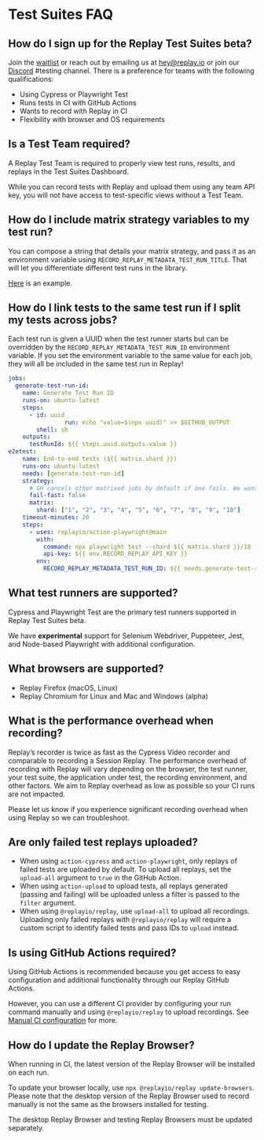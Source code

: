 # Test Suites FAQ

## How do I sign up for the Replay Test Suites beta?

Join the [waitlist](https://replayio.typeform.com/to/jTudlerL) or reach out by emailing us at hey@replay.io or join our [Discord](https://replay.io/discord) #testing channel. There is a preference for teams with the following qualifications:

- Using Cypress or Playwright Test
- Runs tests in CI with GitHub Actions
- Wants to record with Replay in CI
- Flexibility with browser and OS requirements

## Is a Test Team required?

A Replay Test Team is required to properly view test runs, results, and replays in the Test Suites Dashboard.

While you can record tests with Replay and upload them using any team API key, you will not have access to test-specific views without a Test Team.

## How do I include matrix strategy variables to my test run?

You can compose a string that details your matrix strategy, and pass it as an environment variable using `RECORD_REPLAY_METADATA_TEST_RUN_TITLE`. That will let you differentiate different test runs in the library.

[Here](https://github.com/replayio/flake/blob/main/.github/workflows/ci.yml#L59) is an example.

## How do I link tests to the same test run if I split my tests across jobs?

Each test run is given a UUID when the test runner starts but can be overridden by the `RECORD_REPLAY_METADATA_TEST_RUN_ID` environment variable. If you set the environment variable to the same value for each job, they will all be included in the same test run in Replay!

```yaml
jobs:
  generate-test-run-id:
    name: Generate Test Run ID
    runs-on: ubuntu-latest
    steps:
      - id: uuid
				run: echo "value=$(npx uuid)" >> $GITHUB_OUTPUT
        shell: sh
    outputs:
      testRunId: ${{ steps.uuid.outputs.value }}
e2etest:
    name: End-to-end tests (${{ matrix.shard }})
    runs-on: ubuntu-latest
    needs: [generate-test-run-id]
    strategy:
      # GH cancels other matrixed jobs by default if one fails. We want all E2E jobs to complete.
      fail-fast: false
      matrix:
        shard: ["1", "2", "3", "4", "5", "6", "7", "8", "9", "10"]
    timeout-minutes: 20
    steps:
      - uses: replayio/action-playwright@main
        with:
          command: npx playwright test --shard ${{ matrix.shard }}/10 --reporter=@replayio/playwright/reporter,line
          api-key: ${{ env.RECORD_REPLAY_API_KEY }}
        env:
          RECORD_REPLAY_METADATA_TEST_RUN_ID: ${{ needs.generate-test-run-id.outputs.testRunId }}
```

## What test runners are supported?

Cypress and Playwright Test are the primary test runners supported in Replay Test Suites beta. 

We have **experimental** support for Selenium Webdriver, Puppeteer, Jest, and Node-based Playwright with additional configuration.

## What browsers are supported?

- Replay Firefox (macOS, Linux)
- Replay Chromium for Linux and Mac and Windows (alpha)

## What is the performance overhead when recording?

Replay’s recorder is twice as fast as the Cypress Video recorder and comparable to recording a Session Replay. The performance overhead of recording with Replay will vary depending on the browser, the test runner, your test suite, the application under test, the recording environment, and other factors. We aim to Replay overhead as low as possible so your CI runs are not impacted.

Please let us know if you experience significant recording overhead when using Replay so we can troubleshoot. 

## Are only failed test replays uploaded?

- When using `action-cypress` and `action-playwright`, only replays of failed tests are uploaded by default. To upload all replays, set the `upload-all` argument to `true` in the GitHub Action.
- When using `action-upload` to upload tests, all replays generated (passing and failing) will be uploaded unless a filter is passed to the `filter` argument.
- When using `@replayio/replay`, use `upload-all` to upload all recordings. Uploading only failed replays with `@replayio/replay` will require a custom script to identify failed tests and pass IDs to `upload` instead.

## Is using GitHub Actions required?

Using GitHub Actions is recommended because you get access to easy configuration and additional functionality through our Replay GitHub Actions.

However, you can use a different CI provider by configuring your run command manually and using `@replayio/replay` to upload recordings. See [Manual CI configuration](/test-suites/test-runners/cypress/ci-environments/using-other-ci-providers) for more.

## How do I update the Replay Browser?

When running in CI, the latest version of the Replay Browser will be installed on each run.

To update your browser locally, use `npx @replayio/replay update-browsers`. Please note that the desktop version of the Replay Browser used to record manually is not the same as the browsers installed for testing.

The desktop Replay Browser and testing Replay Browsers must be updated separately.